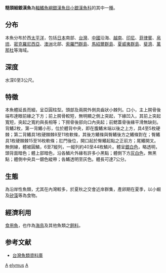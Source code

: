 {{Speciesbox 
| status = LC
| status_system = IUCN3.1
| taxon = Atherion elymus 
| authority =  [[Jordan|Jordan]] & [[Starks|Starks]], 1901
| synonyms = *''Atherion elymus aphrozoicus''<br /><small>Schultz, 1953</small> 
*''Atherion elymus asper''<br /><small>Schultz, 1953</small> ''
*''Atherion elymus asper''<br /><small>Schultz, 1953</small> ''
*''Atherion elymus freyi''<br /><small>Schultz, 1953</small> ''
}}
'''糙頭細銀漢魚'''為[[輻鰭魚綱|輻鰭魚綱]][[銀漢魚目|銀漢魚目]][[小銀漢魚科|小銀漢魚科]]的其中一[[種|種]]。

==分布==
本魚分布於西[[太平洋|太平洋]]，包括[[日本|日本]]南部、[[台灣|台灣]]、[[中國|中國]]沿海、[[越南|越南]]、[[印尼|印尼]]、[[菲律賓|菲律賓]]、[[帛琉|帛琉]]、[[密克羅尼西亞|密克羅尼西亞]]、[[澳洲|澳洲]]北部、[[索羅門群島|索羅門群島]]、[[馬紹爾群島|馬紹爾群島]]、[[夏威夷群島|夏威夷群島]]、[[斐濟|斐濟]]、[[萬那杜|萬那杜]]等海域。

==深度==
水深0至3公尺。

==特徵==
本魚體延長而細，呈亞圓柱型。頭部及兩腭外側具齒狀小棘列。口小，主上腭骨後端布達眼前緣之下方；前上腭骨較短，無明顯之側上突起，下緣凹入，其前上突起寬短，突起之寬約與長相等；下腭骨後部向口內突起；前鰓蓋骨後緣平滑無缺刻。背鰭2枚，第一背鰭小形，位於體背中央，即在腹鰭末端以後之上方，具4至5枚硬棘；第二背鰭具1枚硬棘棘8至11枚軟條，其後方鰭條與臀鰭後方之鰭條對在；臀鰭具1枚硬棘棘15至16枚軟條；肛門後位，開口起於臀鰭起點之正前方；尾鰭開叉。無側線，體被圓鱗，6至7縱列，一縱列約40至44枚鱗片。體呈[[銀色|銀白色]]，略透明，頭背面暗色；體上部暗色，沿各鱗片外緣有許多小黑點；體側下方[[灰色|灰白色]]，無黑點；體側中央具一銀色縱帶；各鰭透明至灰色。體長可達7公分。

==生態==
為沿岸性魚類，尤其在內灣較多，於夏秋之交會近岸群集，產卵期在夏季，以小蝦及[[矽藻|矽藻]]等為食物。

==經濟利用==
[[食用魚|食用魚]]，也作為[[海鳥|海鳥]]及其他魚類之[[飼料|飼料]]。

==参考文献==
*[http://fishdb.sinica.edu.tw/ 台灣魚類資料庫] {{Wayback|url=http://fishdb.sinica.edu.tw/ |date=20160304193340 }}
{{Taxonbar|from=Q1976771}}

[[Category:食用魚|A]]
[[Category:小銀漢魚屬|elymus]]
[[Category:1901年描述的鱼类|A]]